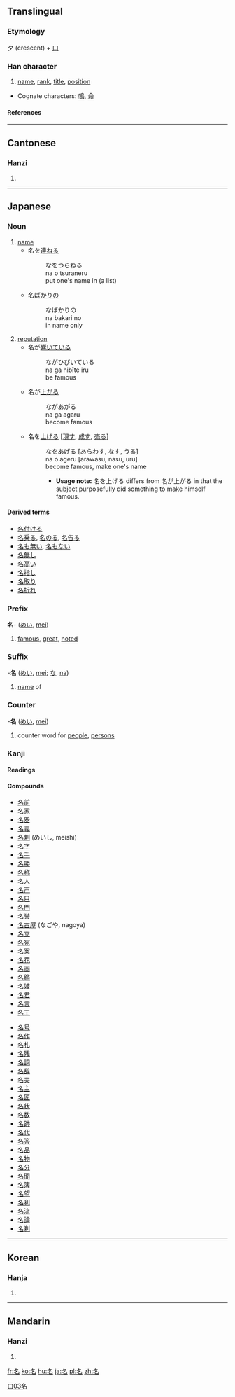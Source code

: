 ==Translingual==
===Etymology===
夕 (crescent) + [[口]]
===Han character===
{{Han char|rad=口|as=03|sn=6|four=2760<sub>0</sub>|canj=弓戈口 (NIR)}}
# [[name]], [[rank]], [[title]], [[position]]


* Cognate characters: [[鳴]], [[命]]
====References====
{{Han ref|kx=0175.090|dkj=03297|dj=0391.020|hdz=10582.060|uh=540D|ud=21517|bh=A657|bd=42583}}
----
==Cantonese==
===Hanzi===
{{yue-hanzi|jyut=|y=ming4}}
# {{defn|Cantonese}}
----
== Japanese ==


===Noun===
{{janoun|な|na}}
# [[name]]
#*名を[[連ねる]]
#*:なをつらねる
#*:na o tsuraneru
#*:put one's name in (a list)
#*名[[ばかり]]の
#*:なばかりの
#*:na bakari no
#*:in name only
# [[reputation]]
#*名が[[響く|響いて]]いる
#*:ながひびいている
#*:na ga hibīte iru
#*:be famous
#*名が[[上がる]]
#*:ながあがる
#*:na ga agaru
#*:become famous
#*名を[[上げる]] <nowiki>[</nowiki>[[現す]], [[成す]], [[売る]]<nowiki>]</nowiki>
#*:なをあげる [あらわす, なす, うる]
#*:na o ageru [arawasu, nasu, uru]
#*:become famous, make one's name
#*:*'''Usage note:''' 名を上げる differs from 名が上がる in that the subject purposefully did something to make himself famous.
====Derived terms====
* [[名付ける]]
* [[名乗る]], [[名のる]], [[名告る]]
* [[名も無い]], [[名もない]] 
* [[名無し]]
* [[名高い]]
* [[名指し]]
* [[名取り]]
* [[名折れ]]


===Prefix===
'''名'''- ([[めい]], [[mei]])
# [[famous]], [[great]], [[noted]]


===Suffix===
-'''名''' ([[めい]], [[mei]]; [[な]], [[na]])
# [[name]] of


===Counter===
-'''名''' ([[めい]], [[mei]])
# counter word for [[people]], [[persons]]


===Kanji===
{{ja-kanji|grade=|rs=口03}}
====Readings====
{{ja-readings|on=[[めい]] ([[mei]]), [[みょう]] ([[myō]])|kun=[[な]] ([[na]]), [[なのる]] ([[nanoru]]), [[なづける]] ([[nazukeru]])}}
====Compounds====
{{top2}}
*[[名前]]
*[[名家]]
*[[名器]]
*[[名義]]
*[[名刺]] (めいし, meishi)
*[[名字]]
*[[名手]]
*[[名勝]]
*[[名称]]
*[[名人]]
*[[名声]]
*[[名目]]
*[[名門]]
*[[名誉]]
*[[名古屋]] (なごや, nagoya)
*[[名立]]
*[[名宛]]
*[[名案]]
*[[名花]]
*[[名画]]
*[[名鑑]]
*[[名妓]]
*[[名君]]
*[[名言]]
*[[名工]]
{{mid2}}
*[[名号]]
*[[名作]]
*[[名札]]
*[[名残]]
*[[名詞]]
*[[名辞]]
*[[名実]]
*[[名主]]
*[[名匠]]
*[[名状]]
*[[名数]]
*[[名跡]]
*[[名代]]
*[[名答]]
*[[名品]]
*[[名物]]
*[[名分]]
*[[名聞]]
*[[名簿]]
*[[名望]]
*[[名利]]
*[[名流]]
*[[名論]]
*[[名刹]]
{{bottom}}
----
==Korean==
===Hanja===
{{ko-hanja|hangeul=[[명]]|eumhun=이름|rv=myeong|mr=myŏng}}
# {{defn|Korean}}




[[Category:Grade 1 kanji|口03名]]
----
==Mandarin==
===Hanzi===
{{cmn-hanzi|pin=[[míng]] (ming2), [[tǔ]] (tu3), [[tù]] (tu4)|wg=ming<sup>2</sup>, t'u<sup>3</sup>, t'u<sup>4</sup>}}
# {{defn|Mandarin}}

[[fr:名]]
[[ko:名]]
[[hu:名]]
[[ja:名]]
[[pl:名]]
[[zh:名]]